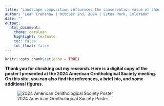 ```yaml
---
title: "Landscape composition influences the conservation value of shade coffee"
author: "Leah Crenshaw | October 2nd, 2024 | Estes Park, Colorado"
date: ""
output: 
  html_document:
    theme: cerulean
    highlight: textmate
    toc: false 
    toc_float: false
---
```


```r
knitr::opts_chunk$set(echo = TRUE)
```

**Thank you for checking out my research. Here is a digital copy of the poster I presented at the 2024 American Ornithological Society meeting. On this site, you can also find the references, a brief bio, and some additional figures.**

![2024 American Ornithological Society Poster](AOSPoster2024.jpg)

